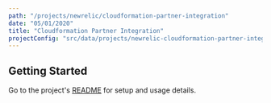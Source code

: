 ```yaml
---
path: "/projects/newrelic/cloudformation-partner-integration"
date: "05/01/2020"
title: "Cloudformation Partner Integration"
projectConfig: "src/data/projects/newrelic-cloudformation-partner-integration.json"
---
```


## Getting Started

Go to the project's [README](https://github.com/newrelic/cloudformation-partner-integration#readme) for setup and usage details.





